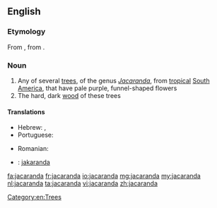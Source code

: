 ==English==

===Etymology===
From {{etyl|pt|en}} {{term|jacarandá|lang=pt}}, from {{etyl|tpw|en}} {{term|yacaranda|lang=tpw}}.

===Noun===
{{wikipedia}}
{{en-noun}}

# Any of several [[tree]]s, of the genus ''[[Jacaranda]]'', from [[tropical]] [[South America]], that have pale purple, funnel-shaped flowers
# The hard, dark [[wood]] of these trees

====Translations====
{{trans-top|the tree}}
* Hebrew: {{t|he|סיגלון|m|tr=siglón}}, {{t|he|יקרנדה|f|tr=yakaránda}}
* Portuguese: {{t+|pt|jacarandá}}
{{trans-mid}}
* Romanian: {{t+|ro|palisandru|m}}
{{trans-bottom}}

{{trans-top|the wood of these trees}}
{{trans-mid}}
{{trans-bottom}}

{{checktrans-top}}
* {{ttbc|sv}}: [[jakaranda]] {{c}}
{{trans-mid}}
{{trans-bottom}}

[[Category:en:Trees]]

[[fa:jacaranda]]
[[fr:jacaranda]]
[[io:jacaranda]]
[[mg:jacaranda]]
[[my:jacaranda]]
[[nl:jacaranda]]
[[ta:jacaranda]]
[[vi:jacaranda]]
[[zh:jacaranda]]